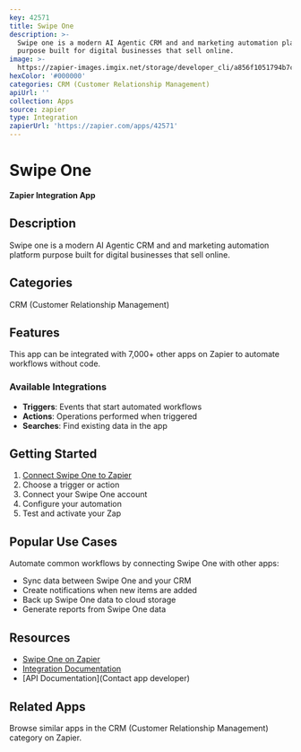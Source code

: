 ```yaml
---
key: 42571
title: Swipe One
description: >-
  Swipe one is a modern AI Agentic CRM and and marketing automation platform
  purpose built for digital businesses that sell online.
image: >-
  https://zapier-images.imgix.net/storage/developer_cli/a856f1051794b7c7d9b8ebd3e9f5e7b1.png?auto=format%2Ccompress&ixlib=python-3.0.0&q=50
hexColor: '#000000'
categories: CRM (Customer Relationship Management)
apiUrl: ''
collection: Apps
source: zapier
type: Integration
zapierUrl: 'https://zapier.com/apps/42571'
---
```

# Swipe One

**Zapier Integration App**

## Description

Swipe one is a modern AI Agentic CRM and and marketing automation platform purpose built for digital businesses that sell online.

## Categories

CRM (Customer Relationship Management)

## Features

This app can be integrated with 7,000+ other apps on Zapier to automate workflows without code.

### Available Integrations

- **Triggers**: Events that start automated workflows
- **Actions**: Operations performed when triggered
- **Searches**: Find existing data in the app

## Getting Started

1. [Connect Swipe One to Zapier](https://zapier.com/apps/42571)
2. Choose a trigger or action
3. Connect your Swipe One account
4. Configure your automation
5. Test and activate your Zap

## Popular Use Cases

Automate common workflows by connecting Swipe One with other apps:

- Sync data between Swipe One and your CRM
- Create notifications when new items are added
- Back up Swipe One data to cloud storage
- Generate reports from Swipe One data

## Resources

- [Swipe One on Zapier](https://zapier.com/apps/42571)
- [Integration Documentation](https://zapier.com/apps/42571/integrations)
- [API Documentation](Contact app developer)

## Related Apps

Browse similar apps in the CRM (Customer Relationship Management) category on Zapier.
